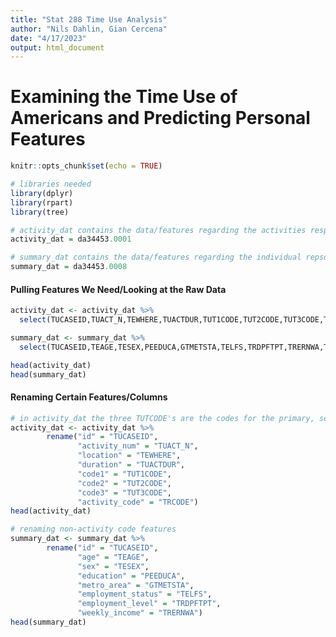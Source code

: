 ```yaml
---
title: "Stat 288 Time Use Analysis"
author: "Nils Dahlin, Gian Cercena"
date: "4/17/2023"
output: html_document
---
```


# Examining the Time Use of Americans and Predicting Personal Features 

```r
knitr::opts_chunk$set(echo = TRUE)

# libraries needed
library(dplyr)
library(rpart)
library(tree)

# activity_dat contains the data/features regarding the activities respondents did throughout the week as well as related variables
activity_dat = da34453.0001

# summary_dat contains the data/features regarding the individual repsondents, contains features like: part/full time status, income, job type, family stats, etc.
summary_dat = da34453.0008
```

#### Pulling Features We Need/Looking at the Raw Data
```r
activity_dat <- activity_dat %>% 
  select(TUCASEID,TUACT_N,TEWHERE,TUACTDUR,TUT1CODE,TUT2CODE,TUT3CODE,TRCODE)

summary_dat <- summary_dat %>% 
  select(TUCASEID,TEAGE,TESEX,PEEDUCA,GTMETSTA,TELFS,TRDPFTPT,TRERNWA,T010101:T189999)

head(activity_dat)
head(summary_dat)
```

#### Renaming Certain Features/Columns
```r
# in activity_dat the three TUTCODE's are the codes for the primary, secondary, and tertiary activity codes which combined make the 6 digit activity code for each specific activity measured (see here https://www.bls.gov/tus/lexicons/lexiconnoex0321.pdf)
activity_dat <- activity_dat %>% 
        rename("id" = "TUCASEID",
               "activity_num" = "TUACT_N",
               "location" = "TEWHERE",
               "duration" = "TUACTDUR",
               "code1" = "TUT1CODE",
               "code2" = "TUT2CODE",
               "code3" = "TUT3CODE",
               "activity_code" = "TRCODE")
head(activity_dat)

# renaming non-activity code features
summary_dat <- summary_dat %>% 
        rename("id" = "TUCASEID",
               "age" = "TEAGE",
               "sex" = "TESEX",
               "education" = "PEEDUCA",
               "metro_area" = "GTMETSTA",
               "employment_status" = "TELFS",
               "employment_level" = "TRDPFTPT",
               "weekly_income" = "TRERNWA")
head(summary_dat)
```


